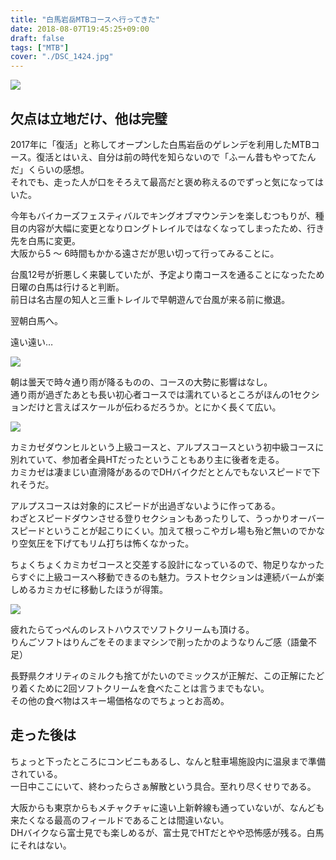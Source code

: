 ---
title: "白馬岩岳MTBコースへ行ってきた"
date: 2018-08-07T19:45:25+09:00
draft: false
tags: ["MTB"]
cover: "./DSC_1424.jpg"
---

![ ](./DSC_1424.jpg)

## 欠点は立地だけ、他は完璧

2017年に「復活」と称してオープンした白馬岩岳のゲレンデを利用したMTBコース。復活とはいえ、自分は前の時代を知らないので「ふーん昔もやってたんだ」くらいの感想。  
それでも、走った人が口をそろえて最高だと褒め称えるのでずっと気になってはいた。

今年もバイカーズフェスティバルでキングオブマウンテンを楽しむつもりが、種目の内容が大幅に変更となりロングトレイルではなくなってしまったため、行き先を白馬に変更。  
大阪から5 ～ 6時間もかかる遠さだが思い切って行ってみることに。

台風12号が折悪しく来襲していたが、予定より南コースを通ることになったため日曜の白馬は行けると判断。  
前日は名古屋の知人と三重トレイルで早朝遊んで台風が来る前に撤退。

翌朝白馬へ。

<LinkCard url="https://www.instagram.com/p/Blxq8Z1hft5/" />

遠い遠い…

![ ](./DSC_1416.jpg)

朝は曇天で時々通り雨が降るものの、コースの大勢に影響はなし。  
通り雨が過ぎたあとも長い初心者コースでは濡れているところがほんの1セクションだけと言えばスケールが伝わるだろうか。とにかく長くて広い。

![ ](./DSC_1418.jpg)

カミカゼダウンヒルという上級コースと、アルプスコースという初中級コースに別れていて、参加者全員HTだったということもあり主に後者を走る。  
カミカゼは凄まじい直滑降があるのでDHバイクだととんでもないスピードで下れそうだ。

アルプスコースは対象的にスピードが出過ぎないように作ってある。  
わざとスピードダウンさせる登りセクションもあったりして、うっかりオーバースピードということが起こりにくい。加えて根っこやガレ場も殆ど無いのでかなり空気圧を下げてもリム打ちは怖くなかった。

ちょくちょくカミカゼコースと交差する設計になっているので、物足りなかったらすぐに上級コースへ移動できるのも魅力。ラストセクションは連続バームが楽しめるカミカゼに移動したほうが得策。

![ ](./DSC_1419.jpg)

疲れたらてっぺんのレストハウスでソフトクリームも頂ける。  
りんごソフトはりんごをそのままマシンで削ったかのようなりんご感（語彙不足）

長野県クオリティのミルクも捨てがたいのでミックスが正解だ、この正解にたどり着くために2回ソフトクリームを食べたことは言うまでもない。  
その他の食べ物はスキー場価格なのでちょっとお高め。

## 走った後は

ちょっと下ったところにコンビニもあるし、なんと駐車場施設内に温泉まで準備されている。  
一日中ここにいて、終わったらさぁ解散という具合。至れり尽くせりである。

大阪からも東京からもメチャクチャに遠い上新幹線も通っていないが、なんども来たくなる最高のフィールドであることは間違いない。  
DHバイクなら富士見でも楽しめるが、富士見でHTだとやや恐怖感が残る。白馬にそれはない。

<Amzn asin="B072R6RB44" />
